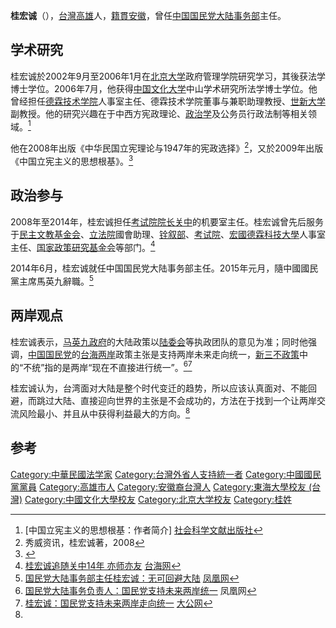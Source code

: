 {{Infobox person
| 姓名     = 桂宏诚
|  出生日期 = {{bya|1965}}
| 出生地   = {{ROC|臺灣省}}[[高雄市_(省轄市)|高雄市]]
| 国籍     = {{ROC}}
| 政黨     = {{KMT}}
| 籍贯     = [[安徽省|安徽省]]
| 别名     = 
| 知名于   = 
| 經歷     = [[公務人員保障暨培訓委員會|公務人員保障暨培訓委員會]]委員<br/>[[世新大学|世新大学]]兼任副教授<br/>[[德霖技术学院|德霖技术学院]]人事室主任<br/>[[宏國德霖科技大學|宏國德霖科技大學]]兼任副教授<br/>[[民主文教基金會|民主文教基金會]]董事兼執行長<br/>民主文教基金會董事長
| 母校     = {{flagicon|Taiwan}}[[東海大學_(台灣)|东海大学]]<br/>{{flagicon|Taiwan}}[[中国文化大学|中国文化大学]]<br/>{{flagicon|CHNML}}[[北京大学|北京大学]]}}
'''桂宏诚'''（{{bd|1965年|||}}），[[台灣|台灣]][[高雄|高雄]]人，[[籍貫|籍貫]][[安徽|安徽]]，曾任[[中国国民党大陆事务部|中国国民党大陆事务部]]主任。

==学术研究==
桂宏诚於2002年9月至2006年1月在[[北京大学|北京大学]]政府管理学院研究学习，其後获法学博士学位。2006年7月，他获得[[中国文化大学|中国文化大学]]中山学术研究所法学博士学位。他曾经担任[[德霖技术学院|德霖技术学院]]人事室主任、德霖技术学院董事与兼职助理教授、[[世新大学|世新大学]]副教授。他的研究兴趣在于中西方宪政理论、[[政治学|政治学]]及公务员行政法制等相关领域。<ref>[中国立宪主义的思想根基：作者简介] [[社会科学文献出版社|社会科学文献出版社]]</ref>

他在2008年出版《中华民国立宪理论与1947年的宪政选择》<ref>秀威资讯，桂宏诚著，2008</ref>，又於2009年出版《中国立宪主义的思想根基》。<ref>{{Cite web |url=http://www.bookschina.com/3803853.htm |title=中国图书网 |accessdate=2014-09-26 |archive-date=2016-03-04 |archive-url=https://web.archive.org/web/20160304124902/http://www.bookschina.com/3803853.htm |dead-url=no }}</ref>

==政治参与==

2008年至2014年，桂宏诚担任[[考试院院长|考试院院长]][[关中|关中]]的机要室主任。桂宏诚曾先后服务于[[民主文教基金会|民主文教基金会]]、[[立法院|立法院]]國會助理、[[铨叙部|铨叙部]]、[[考试院|考试院]]、[[宏國德霖科技大學|宏國德霖科技大學]]人事室主任、[[国家政策研究基金会|国家政策研究基金会]]等部门。<ref>[http://www.taihainet.com/news/twnews/twdnsz/2014-08-04/1291550.html 桂宏诚追随关中14年 亦师亦友] {{Wayback|url=http://www.taihainet.com/news/twnews/twdnsz/2014-08-04/1291550.html |date=20150418222949 }} [[台海网|台海网]]</ref>

2014年6月，桂宏诚就任中国国民党大陆事务部主任。2015年元月，隨中國國民黨主席馬英九辭職。<ref name=one>[http://news.ifeng.com/a/20140804/41426437_0.shtml 国民党大陆事务部主任桂宏诚：无可回避大陆] {{Wayback|url=http://news.ifeng.com/a/20140804/41426437_0.shtml |date=20140804233330 }} [[凤凰网|凤凰网]]</ref>

==两岸观点==
桂宏诚表示，[[马英九政府|马英九政府]]的大陆政策以[[陆委会|陆委会]]等执政团队的意见为准；同时他强调，[[中国国民党|中国国民党]]的[[台海两岸|台海两岸]]政策主张是支持两岸未来走向统一，[[新三不政策|新三不政策]]中的“不统”指的是两岸“现在不直接进行统一”。<ref>[http://news.ifeng.com/a/20140926/42092152_0.shtml 国民党大陆事务负责人：国民党支持未来两岸统一] {{Wayback|url=http://news.ifeng.com/a/20140926/42092152_0.shtml |date=20140927075446 }} 凤凰网</ref><ref>[http://zy.takungpao.com/2014/0926/160930.html 桂宏诚：国民党支持未来两岸走向统一] {{webarchive|url=https://web.archive.org/web/20160304085022/http://zy.takungpao.com/2014/0926/160930.html |date=2016-03-04 }} [[大公网|大公网]]</ref>

桂宏诚认为，台湾面对大陆是整个时代变迁的趋势，所以应该认真面对、不能回避，而跳过大陆、直接迎向世界的主张是不会成功的，方法在于找到一个让两岸交流风险最小、并且从中获得利益最大的方向。<ref name=one></ref>

==参考==
<div class="references-small">
<references />
</div>

[[Category:中華民國法学家|Category:中華民國法学家]]
[[Category:台灣外省人支持統一者|Category:台灣外省人支持統一者]]
[[Category:中國國民黨黨員|Category:中國國民黨黨員]]
[[Category:高雄市人|Category:高雄市人]]
[[Category:安徽裔台灣人|Category:安徽裔台灣人]]
[[Category:東海大學校友_(台灣)|Category:東海大學校友 (台灣)]]
[[Category:中國文化大學校友|Category:中國文化大學校友]]
[[Category:北京大学校友|Category:北京大学校友]]
[[Category:桂姓|Category:桂姓]]